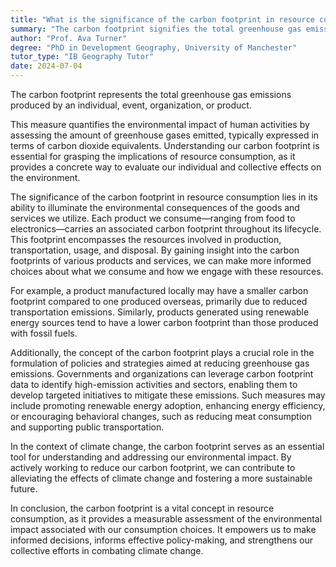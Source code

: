 ```yaml
---
title: "What is the significance of the carbon footprint in resource consumption?"
summary: "The carbon footprint signifies the total greenhouse gas emissions caused by an individual, event, organisation, or product."
author: "Prof. Ava Turner"
degree: "PhD in Development Geography, University of Manchester"
tutor_type: "IB Geography Tutor"
date: 2024-07-04
---
```


The carbon footprint represents the total greenhouse gas emissions produced by an individual, event, organization, or product.

This measure quantifies the environmental impact of human activities by assessing the amount of greenhouse gases emitted, typically expressed in terms of carbon dioxide equivalents. Understanding our carbon footprint is essential for grasping the implications of resource consumption, as it provides a concrete way to evaluate our individual and collective effects on the environment.

The significance of the carbon footprint in resource consumption lies in its ability to illuminate the environmental consequences of the goods and services we utilize. Each product we consume—ranging from food to electronics—carries an associated carbon footprint throughout its lifecycle. This footprint encompasses the resources involved in production, transportation, usage, and disposal. By gaining insight into the carbon footprints of various products and services, we can make more informed choices about what we consume and how we engage with these resources.

For example, a product manufactured locally may have a smaller carbon footprint compared to one produced overseas, primarily due to reduced transportation emissions. Similarly, products generated using renewable energy sources tend to have a lower carbon footprint than those produced with fossil fuels.

Additionally, the concept of the carbon footprint plays a crucial role in the formulation of policies and strategies aimed at reducing greenhouse gas emissions. Governments and organizations can leverage carbon footprint data to identify high-emission activities and sectors, enabling them to develop targeted initiatives to mitigate these emissions. Such measures may include promoting renewable energy adoption, enhancing energy efficiency, or encouraging behavioral changes, such as reducing meat consumption and supporting public transportation.

In the context of climate change, the carbon footprint serves as an essential tool for understanding and addressing our environmental impact. By actively working to reduce our carbon footprint, we can contribute to alleviating the effects of climate change and fostering a more sustainable future.

In conclusion, the carbon footprint is a vital concept in resource consumption, as it provides a measurable assessment of the environmental impact associated with our consumption choices. It empowers us to make informed decisions, informs effective policy-making, and strengthens our collective efforts in combating climate change.
    